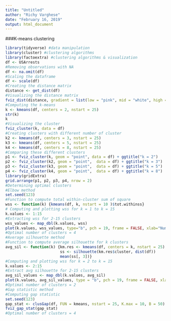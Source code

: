 ```yaml
---
title: "Untitled"
author: "Richy Varghese"
date: "February 16, 2019"
output: html_document
---
```


###K-means clustering
```r
library(tidyverse) #data manipulation
library(cluster) #clustering algorithms
library(factoextra) #clustering algorithms & visualization
df <- USArrests
#Removing observations with NA
df <- na.omit(df)
#Scaling the dataframe
df <- scale(df)
#Creating the distance matrix
distance <- get_dist(df)
#Visualizing the distance matrix
fviz_dist(distance, gradient = list(low = "pink", mid = "white", high = "red"))
#Computing the k-means
k <- kmeans(df, centers = 2, nstart = 25)
str(k)
k
#Visualizing the cluster
fviz_cluster(k, data = df)
#Creating clusters with different number of cluster
k2 <- kmeans(df, centers = 3, nstart = 25)
k3 <- kmeans(df, centers = 5, nstart = 25)
k4 <- kmeans(df, centers = 8, nstart = 25)
#Comparing these different clusters
p1 <- fviz_cluster(k, geom = "point", data = df) + ggtitle("k = 2")
p2 <- fviz_cluster(k2, geom = "point",  data = df) + ggtitle("k = 3")
p3 <- fviz_cluster(k3, geom = "point",  data = df) + ggtitle("k = 5")
p4 <- fviz_cluster(k4, geom = "point",  data = df) + ggtitle("k = 8")
library(gridExtra)
grid.arrange(p1, p2, p3, p4, nrow = 2)
#Determining optimal clusters
#Elbow method
set.seed(123)
#Function to compute total within-cluster sum of square 
wss <- function(k) {kmeans(df, k, nstart = 10 )$tot.withinss}
# Computing and plotting wss for k = 1 to k = 15
k.values <- 1:15
#Extracting wss for 2-15 clusters
wss_values <- map_dbl(k.values, wss)
plot(k.values, wss_values, type="b", pch = 19, frame = FALSE, xlab="Number of clusters K", ylab="Total within-clusters sum of squares")
#Optimal number of clusters = 4
#Average silhouette method
#Function to compute average silhouette for k clusters
avg_sil <- function(k) {km.res <- kmeans(df, centers = k, nstart = 25)
                        ss <- silhouette(km.res$cluster, dist(df))
                        mean(ss[, 3])}
#Computing and plotting wss for k = 2 to k = 15
k.values <- 2:15
#Extract avg silhouette for 2-15 clusters
avg_sil_values <- map_dbl(k.values, avg_sil)
plot(k.values, avg_sil_values, type = "b", pch = 19, frame = FALSE, xlab = "Number of clusters K", ylab = "Average Silhouettes")
#Optimal number of clusters = 2
#Gap statistic method
#Computing gap statistic
set.seed(123)
gap_stat <- clusGap(df, FUN = kmeans, nstart = 25, K.max = 10, B = 50)
fviz_gap_stat(gap_stat)
#Optimal number of clusters = 4
```